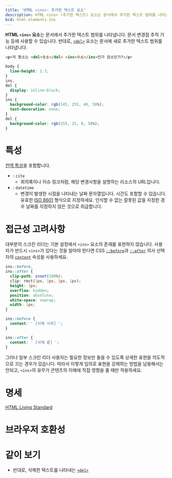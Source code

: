```yaml
---
title: 'HTML <ins>: 추가한 텍스트 요소'
description: HTML <ins> (추가한 텍스트) 요소는 문서에서 추가한 텍스트 범위를 나타냅니다.
bcd: html.elements.ins
---
```


**HTML `<ins>` 요소**는 문서에서 추가한 텍스트 범위를 나타냅니다. 문서 변경점 추적 기능 등에 사용할 수 있습니다. 반대로, [`<del>`](./del) 요소는 문서에 새로 추가한 텍스트 범위를 나타냅니다.

```html hidden name=demo
<p>저 황소는 <del>숫소</del> <ins>수소</ins>인가 암소인가?</p>
```

```css hidden name=demo
body {
  line-height: 1.7;
}
ins,
del {
  display: inline-block;
}
ins {
  background-color: rgb(145, 255, 40, 50%);
  text-decoration: none;
}
del {
  background-color: rgb(255, 25, 0, 50%);
}
```

<LiveExample height={140} lang="html" name="demo" />

# 특성

[전역 특성](/docs/Web/HTML/Global_attributes)을 포함합니다.

- : `cite`
  - 회의록이나 이슈 링크처럼, 해당 변경사항을 설명하는 리소스의 URL입니다.
- : `datetime`
  - 변경이 발생한 시점을 나타내는 날짜 문자열입니다. 시간도 포함할 수 있습니다. 유효한 [ISO 8601](https://www.iso.org/iso-8601-date-and-time-format.html) 형식으로 지정하세요. 인식할 수 없는 잘못된 값을 지정한 경우 날짜를 지정하지 않은 것으로 취급합니다.

# 접근성 고려사항

대부분의 스크린 리더는 기본 설정에서 `<ins>` 요소의 존재를 표현하지 않습니다. 사용자가 반드시 `<ins>`가 있다는 것을 알아야 한다면 CSS [`::before`]()과 [`::after`]() 의사 선택자의 [`content`]() 속성을 사용하세요.

```css
ins::before,
ins::after {
  clip-path: inset(100%);
  clip: rect(1px, 1px, 1px, 1px);
  height: 1px;
  overflow: hidden;
  position: absolute;
  white-space: nowrap;
  width: 1px;
}

ins::before {
  content: ' [삭제 시작] ';
}

ins::after {
  content: ' [삭제 끝] ';
}
```

그러나 일부 스크린 리더 사용자는 필요한 정보만 들을 수 있도록 상세한 표현을 의도적으로 끄는 경우가 있습니다. 따라서 이렇게 임의로 표현을 강제하는 방법을 남용해서는 안되고, `<ins>`의 유무가 콘텐츠의 이해에 직접 영향을 줄 때만 적용하세요.

# 명세

[HTML Living Standard](https://html.spec.whatwg.org/multipage/edits.html#the-ins-element)

# 브라우저 호환성

<BrowserCompat data={props.bcd} />

# 같이 보기

- 반대로, 삭제한 텍스트를 나타내는 [`<del>`](./del)
